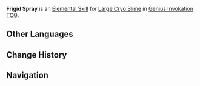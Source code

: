 {{Genius Invokation TCG Skill Infobox
|image      = Frigid Spray Character Card Skill.png
|type       = Elemental Skill
|character  = Large Cryo Slime
|element    = Cryo
|matching   = 3
|effect     = Deals 3 {{Color|Cryo DMG}}.
|order      = 2
}}
'''Frigid Spray''' is an [[Character Card Elemental Skill|Elemental Skill]] for [[Large Cryo Slime (Character Card)|Large Cryo Slime]] in [[Genius Invokation TCG]].

==Other Languages==
{{Other Languages
|en      = Frigid Spray
|zhs     = 冰雾喷射
|zhs_rm  = Bīngwù Pēnshè
|zht     = 冰霧噴射
|zht_rm  = Bīngwù Pēnshè
|zh_tl   = Ice Fog Spray
|ja      = 氷霧スプラッシュ
|ja_rm   = Hyoumu Supurasshu
|ja_tl   = Ice Fog Splash
|ko      = 얼음 안개 분사
|ko_rm   = 
|ko_tl   = 
|es      = Chorro helado
|es_tl   = Icy Spray
|fr      = Spray glacial
|fr_tl   = Frigid Spray
|ru      = Ледяные брызги
|ru_tl   = 
|th      = Frigid Spray
|vi      = Sương Băng Phun Trào
|vi_tl   = 
|de      = Eisnebelgischt
|de_tl   = Ice Fog {{w|sea spray|Spray}}
|id      = Frigid Spray
|pt      = Spray Frígido
|pt_tl   = 
|tr      = Buz Püskürtme
|tr_tl   = 
|it      = Spruzzo congelante
|it_tl   = 
}}

==Change History==
{{Change History|4.5}}

==Navigation==
{{Genius Invokation TCG Skill Navbox|Large Cryo Slime}}